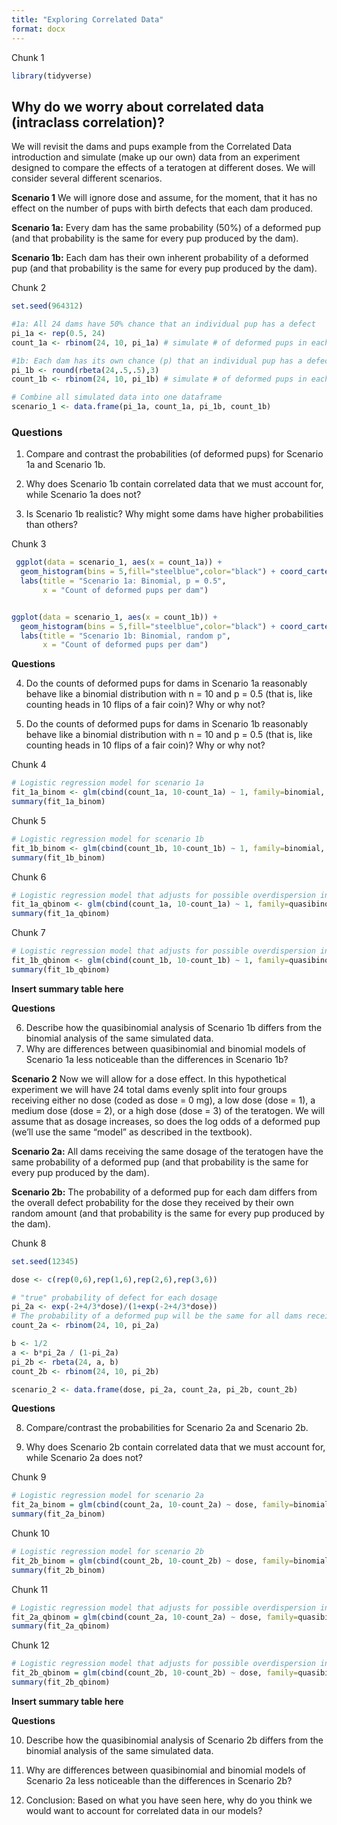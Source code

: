 ```yaml
---
title: "Exploring Correlated Data"
format: docx
---
```


Chunk 1
```r
library(tidyverse)
```

## Why do we worry about correlated data (intraclass correlation)?

We will revisit the dams and pups example from the Correlated Data introduction and simulate (make up our own) data from an experiment designed to compare the effects of a teratogen at different doses. We will consider several different scenarios.

__Scenario 1__
We will ignore dose and assume, for the moment, that it has no effect on the number of pups with birth defects that each dam produced.

**Scenario 1a:** Every dam has the same probability (50%) of a deformed pup (and that probability is the same for every pup produced by the dam).

**Scenario 1b:** Each dam has their own inherent probability of a deformed pup (and that probability is the same for every pup produced by the dam).

Chunk 2
```r
set.seed(964312)

#1a: All 24 dams have 50% chance that an individual pup has a defect
pi_1a <- rep(0.5, 24) 
count_1a <- rbinom(24, 10, pi_1a) # simulate # of deformed pups in each litter (24 litters of 10 pups)

#1b: Each dam has its own chance (p) that an individual pup has a defect
pi_1b <- round(rbeta(24,.5,.5),3)  
count_1b <- rbinom(24, 10, pi_1b) # simulate # of deformed pups in each litter (24 litters of 10 pups)

# Combine all simulated data into one dataframe
scenario_1 <- data.frame(pi_1a, count_1a, pi_1b, count_1b)
```

### Questions

1.  Compare and contrast the probabilities (of deformed pups) for Scenario 1a and Scenario 1b.

2.	Why does Scenario 1b contain correlated data that we must account for, while Scenario 1a does not?

3.	Is Scenario 1b realistic?  Why might some dams have higher probabilities than others?

Chunk 3
```r
 ggplot(data = scenario_1, aes(x = count_1a)) + 
  geom_histogram(bins = 5,fill="steelblue",color="black") + coord_cartesian(xlim = c(0, 10)) +
  labs(title = "Scenario 1a: Binomial, p = 0.5",
       x = "Count of deformed pups per dam")


ggplot(data = scenario_1, aes(x = count_1b)) + 
  geom_histogram(bins = 5,fill="steelblue",color="black") + coord_cartesian(xlim = c(0, 10)) +
  labs(title = "Scenario 1b: Binomial, random p",
       x = "Count of deformed pups per dam")

```

**Questions**

4.  Do the counts of deformed pups for dams in Scenario 1a reasonably behave like a binomial distribution with n = 10 and p = 0.5 (that is, like counting heads in 10 flips of a fair coin)?  Why or why not? 

5.  Do the counts of deformed pups for dams in Scenario 1b reasonably behave like a binomial distribution with n = 10 and p = 0.5 (that is, like counting heads in 10 flips of a fair coin)?  Why or why not? 


Chunk 4
```r
# Logistic regression model for scenario 1a
fit_1a_binom <- glm(cbind(count_1a, 10-count_1a) ~ 1, family=binomial, data = scenario_1)
summary(fit_1a_binom) 
```

Chunk 5
```r
# Logistic regression model for scenario 1b
fit_1b_binom <- glm(cbind(count_1b, 10-count_1b) ~ 1, family=binomial, data = scenario_1)
summary(fit_1b_binom) 
```

Chunk 6
```r
# Logistic regression model that adjusts for possible overdispersion in scenario 1a
fit_1a_qbinom <- glm(cbind(count_1a, 10-count_1a) ~ 1, family=quasibinomial, data = scenario_1)
summary(fit_1a_qbinom) 
```


Chunk 7
```r
# Logistic regression model that adjusts for possible overdispersion in scenario 1b
fit_1b_qbinom <- glm(cbind(count_1b, 10-count_1b) ~ 1, family=quasibinomial, data = scenario_1)
summary(fit_1b_qbinom) 
```

__Insert summary table here__

**Questions**

6.	Describe how the quasibinomial analysis of Scenario 1b differs from the binomial analysis of the same simulated data.
7.	Why are differences between quasibinomial and binomial models of Scenario 1a less noticeable than the differences in Scenario 1b?


__Scenario 2__ 
Now we will allow for a dose effect. In this hypothetical experiment we will have 24 total dams evenly split into four groups receiving either no dose (coded as dose = 0 mg), a low dose (dose = 1), a medium dose (dose = 2), or a high dose (dose = 3) of the teratogen. We will assume that as dosage increases, so does the log odds of a deformed pup (we’ll use the same “model” as described in the textbook).

**Scenario 2a:** All dams receiving the same dosage of the teratogen have the same probability of a deformed pup (and that probability is the same for every pup produced by the dam).

**Scenario 2b:** The probability of a deformed pup for each dam differs from the overall defect probability for the dose they received by their own random amount (and that probability is the same for every pup produced by the dam).


Chunk 8
```r
set.seed(12345)

dose <- c(rep(0,6),rep(1,6),rep(2,6),rep(3,6))

# "true" probability of defect for each dosage
pi_2a <- exp(-2+4/3*dose)/(1+exp(-2+4/3*dose))
# The probability of a deformed pup will be the same for all dams receiving the same dosage
count_2a <- rbinom(24, 10, pi_2a)

b <- 1/2
a <- b*pi_2a / (1-pi_2a)
pi_2b <- rbeta(24, a, b)
count_2b <- rbinom(24, 10, pi_2b)  

scenario_2 <- data.frame(dose, pi_2a, count_2a, pi_2b, count_2b)
```

__Questions__

8.  Compare/contrast the probabilities for Scenario 2a and Scenario 2b.

9.  Why does Scenario 2b contain correlated data that we must account for, while Scenario 2a does not?

Chunk 9
```r
# Logistic regression model for scenario 2a
fit_2a_binom = glm(cbind(count_2a, 10-count_2a) ~ dose, family=binomial,  data=scenario_2)
summary(fit_2a_binom)
```

Chunk 10
```r
# Logistic regression model for scenario 2b
fit_2b_binom = glm(cbind(count_2b, 10-count_2b) ~ dose, family=binomial,  data=scenario_2)
summary(fit_2b_binom)
```

Chunk 11
```r
# Logistic regression model that adjusts for possible overdispersion in scenario 2a
fit_2a_qbinom = glm(cbind(count_2a, 10-count_2a) ~ dose, family=quasibinomial,  data=scenario_2)
summary(fit_2a_qbinom)
```

Chunk 12
```r
# Logistic regression model that adjusts for possible overdispersion in scenario 2b
fit_2b_qbinom = glm(cbind(count_2b, 10-count_2b) ~ dose, family=quasibinomial,  data=scenario_2)
summary(fit_2b_qbinom)
```

__Insert summary table here__

**Questions**

10.	Describe how the quasibinomial analysis of Scenario 2b differs from the binomial analysis of the same simulated data.

11.	Why are differences between quasibinomial and binomial models of Scenario 2a less noticeable than the differences in Scenario 2b?

12.	Conclusion: Based on what you have seen here, why do you think we would want to account for correlated data in our models? 

